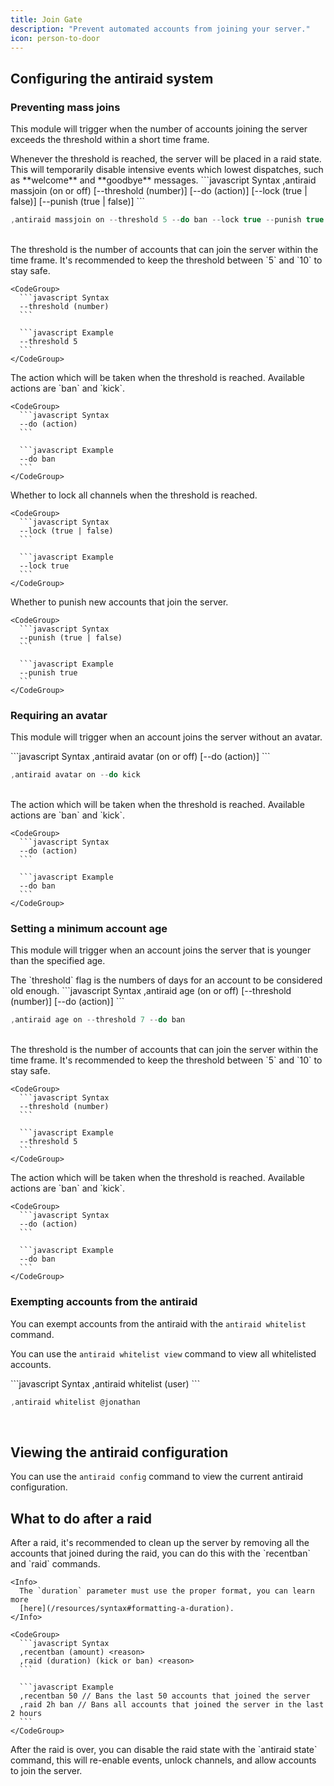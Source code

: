 ```yaml
---
title: Join Gate
description: "Prevent automated accounts from joining your server."
icon: person-to-door
---
```


## Configuring the antiraid system

### Preventing mass joins

This module will trigger when the number of accounts joining the server exceeds the threshold within a short time frame.

<Warning>
  Whenever the threshold is reached, the server will be placed in a raid state.
  This will temporarily disable intensive events which lowest dispatches, such as
  **welcome** and **goodbye** messages.
</Warning>

<CodeGroup>
  ```javascript Syntax
  ,antiraid massjoin (on or off) [--threshold (number)] [--do (action)] [--lock (true | false)] [--punish (true | false)]
  ```

  ```javascript Example
  ,antiraid massjoin on --threshold 5 --do ban --lock true --punish true
  ```
</CodeGroup>

<br />

<AccordionGroup>
  <Accordion title="Threshold">
    The threshold is the number of accounts that can join the server within the time frame.
    <Info>It's recommended to keep the threshold between `5` and `10` to stay safe.</Info>

    <CodeGroup>
      ```javascript Syntax
      --threshold (number)
      ```

      ```javascript Example
      --threshold 5
      ```
    </CodeGroup>
  </Accordion>

  <Accordion title="Punishment">
    The action which will be taken when the threshold is reached.
    <Info>Available actions are `ban` and `kick`.</Info>

    <CodeGroup>
      ```javascript Syntax
      --do (action)
      ```

      ```javascript Example
      --do ban
      ```
    </CodeGroup>
  </Accordion>

  <Accordion title="Lock channels">
    Whether to lock all channels when the threshold is reached.

    <CodeGroup>
      ```javascript Syntax
      --lock (true | false)
      ```

      ```javascript Example
      --lock true
      ```
    </CodeGroup>
  </Accordion>

  <Accordion title="Punish new accounts">
    Whether to punish new accounts that join the server.

    <CodeGroup>
      ```javascript Syntax
      --punish (true | false)
      ```

      ```javascript Example
      --punish true
      ```
    </CodeGroup>
  </Accordion>
</AccordionGroup>


### Requiring an avatar

This module will trigger when an account joins the server without an avatar.

<CodeGroup>
  ```javascript Syntax
  ,antiraid avatar (on or off) [--do (action)]
  ```

  ```javascript Example
  ,antiraid avatar on --do kick
  ```
</CodeGroup>

<br />

<AccordionGroup>
  <Accordion title="Punishment">
    The action which will be taken when the threshold is reached.
    <Info>Available actions are `ban` and `kick`.</Info>

    <CodeGroup>
      ```javascript Syntax
      --do (action)
      ```

      ```javascript Example
      --do ban
      ```
    </CodeGroup>
  </Accordion>
</AccordionGroup>


### Setting a minimum account age

This module will trigger when an account joins the server that is younger than the specified age.

<Info>
  The `threshold` flag is the numbers of days for an account to be considered
  old enough.
</Info>

<CodeGroup>
  ```javascript Syntax
  ,antiraid age (on or off) [--threshold (number)] [--do (action)]
  ```

  ```javascript Example
  ,antiraid age on --threshold 7 --do ban
  ```
</CodeGroup>

<br />

<AccordionGroup>
  <Accordion title="Threshold">
    The threshold is the number of accounts that can join the server within the time frame.
    <Info>It's recommended to keep the threshold between `5` and `10` to stay safe.</Info>

    <CodeGroup>
      ```javascript Syntax
      --threshold (number)
      ```

      ```javascript Example
      --threshold 5
      ```
    </CodeGroup>
  </Accordion>

  <Accordion title="Punishment">
    The action which will be taken when the threshold is reached.
    <Info>Available actions are `ban` and `kick`.</Info>

    <CodeGroup>
      ```javascript Syntax
      --do (action)
      ```

      ```javascript Example
      --do ban
      ```
    </CodeGroup>
  </Accordion>
</AccordionGroup>


### Exempting accounts from the antiraid

You can exempt accounts from the antiraid with the `antiraid whitelist` command.

<Info>You can use the `antiraid whitelist view` command to view all whitelisted accounts.</Info>

<CodeGroup>
  ```javascript Syntax
  ,antiraid whitelist (user)
  ```

  ```javascript Example
  ,antiraid whitelist @jonathan
  ```
</CodeGroup>

<br />


## Viewing the antiraid configuration

You can use the `antiraid config` command to view the current antiraid configuration.


## What to do after a raid

<Steps>
  <Step title="Cleaning up">
    After a raid, it's recommended to clean up the server by removing all the accounts that joined during the raid, you can do this with the `recentban` and `raid` commands.

    <Info>
      The `duration` parameter must use the proper format, you can learn more
      [here](/resources/syntax#formatting-a-duration).
    </Info>

    <CodeGroup>
      ```javascript Syntax
      ,recentban (amount) <reason>
      ,raid (duration) (kick or ban) <reason>
      ```

      ```javascript Example
      ,recentban 50 // Bans the last 50 accounts that joined the server
      ,raid 2h ban // Bans all accounts that joined the server in the last 2 hours
      ```
    </CodeGroup>
  </Step>

  <Step title="Disabling the raid state">
    After the raid is over, you can disable the raid state with the `antiraid state` command, this will re-enable events, unlock channels, and allow accounts to join the server.
  </Step>
</Steps>